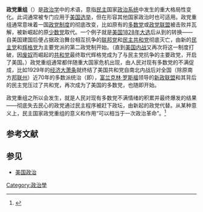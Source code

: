 {{expand|time=2016-10-13T05:37:08+00:00}}
{{Politics}}
{{Portal|政黨|A coloured voting box.svg}}
'''政党重组'''（{{lang-en|'''party realignment'''}}）是[[政治学|政治学]]中的术语，意指[[民主|民主]]国家[[政治系统|政治系统]]中发生的重大格局性变化。此词通常被专门应用于[[美国选举|美国选举]]，但在形容其他国家政治时也可适用。政党重组通常意味着一国[[政党制度|政党制度]]的彻底改变，比如原有的[[多数党|多数党]]或[[政党联盟|政党联盟]]被击败并瓦解，被新崛起的原[[少数党|少数党]]取代。一个例子就是[[1828年美国总统选举|美国1828年大选]]后从{{link-en|第一政党制|First Party System}}到{{link-en|第二政党制|Second Party System}}的转换——自美国建国后便占据政治舞台相互抗争的[[联邦党|联邦党]]和[[民主共和党|民主共和党]]彻底灭亡，由新的[[民主黨_(美國)|民主党]]和[[辉格党_(美国)|辉格党]]为主要党派的第二政党制开始。（直到[[美国内战|美国内战]]又再次将这一制度打破，因[[废奴主义|废奴]]而崛起的[[共和黨_(美國)|共和党]]最终取代辉格党成为了与民主党抗争的主要政党，开启了美国{{link-en|第三政党制|Third Party System}}。）政党重组通常都伴随重大国家危机出现，由人民对现有多数党的不满促成，比如1929年的[[经济大萧条|经济大萧条]]就终结了美国共和党自南北内战后对全国（除原南方[[邦聯州|邦联州]]）近70年的多数派统治（即{{link-en|第四政党制|Fourth Party System}}），[[富兰克林·罗斯福|富兰克林·罗斯福]]领导的[[新政联盟|新政联盟]]和其背后的民主党压过了共和党，再次成为了美国的多数党，{{link-en|第五政党制|Fifth Party System}}也随即开始。

政党重组之所以会发生，就是人民对现有多数党不满情绪的积累并最终爆发的结果——彻底失去民心的政党通过民主程序被赶下政坛，由新起的政党代替。从某种意义上，民主国家政党重组的意义和作用“可以相当于一次政治革命”。<ref>{{cite book|author1=George C. Edwards III|author2=Martin P. Wattenberg|author3=Robert L. Lineberry|title=''Government in America: People, Politics, and Policy''|year=2014|edition=16|pages=272|language=en}}</ref>

==参考文献==
{{Reflist}}

== 参见 ==
* [[美国政治|美国政治]]

[[Category:政治學|Category:政治學]]